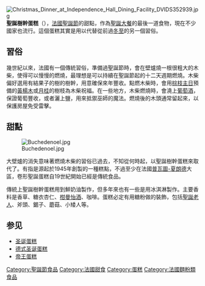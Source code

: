 {{unreferenced|time=2012-12-26}}
{{NoteTA
|G1 = Food
}}
[[File:Christmas_Dinner_at_Independence_Hall_Dining_Facility_DVIDS352939.jpg|thumb]]
'''聖誕樹幹蛋糕'''（{{lang-fr|Bûche de Noël}}），[[法國|法國]][[聖誕節|聖誕節]]的甜點，作為[[聖誕大餐|聖誕大餐]]的最後一道食物，現在不少國家也流行。這個蛋糕其實是用以代替從前過[[冬至|冬至]]的另一個習俗。

==習俗==
幾世紀以來，法國有一個傳統習俗，準備過聖誕節時，會在壁爐燒一根很粗大的木柴，使得可以慢慢的燃燒，最理想是可以持續在聖誕節起的十二天週期燃燒。木柴偏好選用有結果子的樹的樹幹，用意確保來年豐收。點燃木柴時，會用[[棕枝主日|棕枝主日]]預備的[[黃楊木|黃楊木]]或[[月桂|月桂]]的樹枝為木柴祝福。在一些地方，木柴燃燒時，會澆上[[葡萄酒|葡萄酒]]，保證葡萄豐收，或者灑上鹽，用來抵禦巫師的魔法。燃燒後的木頭通常留起來，以保護房屋免受雷擊。

==甜點==
[[File:Buchedenoel.jpg|right]]

大壁爐的消失意味著燃燒木柴的習俗已過去，不知從何時起，以聖誕樹幹蛋糕來取代了。有指是源起於1945年創製的一種糕點，不過至少在法國[[普瓦圖-夏朗德|普瓦圖-夏朗德]]大區，卷形聖誕蛋糕自19世紀開始已經是傳統食品。

傳統上聖誕樹幹蛋糕用到鮮奶油製作，但多年來也有一些是用冰淇淋製作。主要香料是香草、糖衣杏仁、[[柑曼怡酒|柑曼怡酒]]、咖啡。蛋糕必定有用糖粉做的裝飾，包括[[聖誕老人|聖誕老人]]、斧頭、鋸子、蘑菇、小矮人等。

==参见==
* [[圣诞蛋糕|圣诞蛋糕]]
* [[德式圣诞蛋糕|德式圣诞蛋糕]]
* [[帝王蛋糕|帝王蛋糕]]

{{聖誕節}}
{{蛋糕}}
[[Category:聖誕節食品|Category:聖誕節食品]]
[[Category:法國甜食|Category:法國甜食]]
[[Category:蛋糕|Category:蛋糕]]
[[Category:法國麵粉類食品|Category:法國麵粉類食品]]